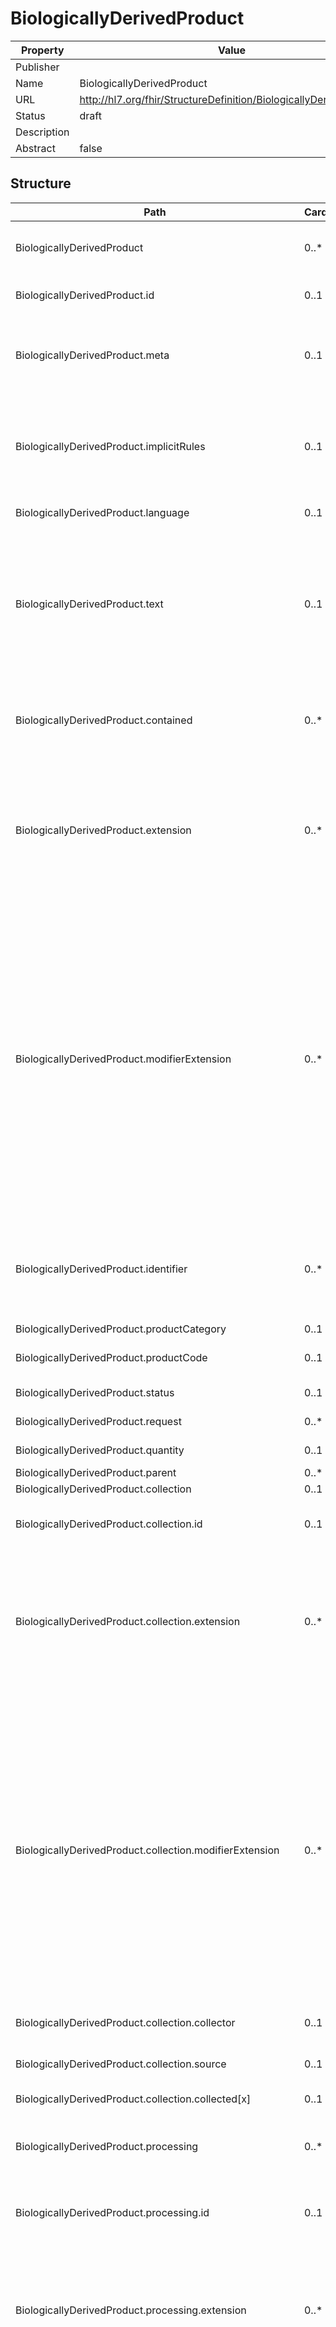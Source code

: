 
  # BiologicallyDerivedProduct

  
|Property|Value|
|---|---|
|Publisher||
|Name|BiologicallyDerivedProduct|
|URL|http://hl7.org/fhir/StructureDefinition/BiologicallyDerivedProduct|
|Status|draft|
|Description||
|Abstract|false|

   ## Structure

   | Path | Cardinality | Type | Description
  | ---- | ----------- | ---- | -------  
 | BiologicallyDerivedProduct | 0..* | BiologicallyDerivedProduct | A material substance originating from a biological entity intended to be transplanted or infusedinto another (possibly the same) biological entity. 
 | BiologicallyDerivedProduct.id | 0..1 | http://hl7.org/fhirpath/System.String | The logical id of the resource, as used in the URL for the resource. Once assigned, this value never changes. 
 | BiologicallyDerivedProduct.meta | 0..1 | Meta | The metadata about the resource. This is content that is maintained by the infrastructure. Changes to the content might not always be associated with version changes to the resource. 
 | BiologicallyDerivedProduct.implicitRules | 0..1 | uri | A reference to a set of rules that were followed when the resource was constructed, and which must be understood when processing the content. Often, this is a reference to an implementation guide that defines the special rules along with other profiles etc. 
 | BiologicallyDerivedProduct.language | 0..1 | code | The base language in which the resource is written. 
 | BiologicallyDerivedProduct.text | 0..1 | Narrative | A human-readable narrative that contains a summary of the resource and can be used to represent the content of the resource to a human. The narrative need not encode all the structured data, but is required to contain sufficient detail to make it "clinically safe" for a human to just read the narrative. Resource definitions may define what content should be represented in the narrative to ensure clinical safety. 
 | BiologicallyDerivedProduct.contained | 0..* | Resource | These resources do not have an independent existence apart from the resource that contains them - they cannot be identified independently, and nor can they have their own independent transaction scope. 
 | BiologicallyDerivedProduct.extension | 0..* | Extension | May be used to represent additional information that is not part of the basic definition of the resource. To make the use of extensions safe and manageable, there is a strict set of governance  applied to the definition and use of extensions. Though any implementer can define an extension, there is a set of requirements that SHALL be met as part of the definition of the extension. 
 | BiologicallyDerivedProduct.modifierExtension | 0..* | Extension | May be used to represent additional information that is not part of the basic definition of the resource and that modifies the understanding of the element that contains it and/or the understanding of the containing element's descendants. Usually modifier elements provide negation or qualification. To make the use of extensions safe and manageable, there is a strict set of governance applied to the definition and use of extensions. Though any implementer is allowed to define an extension, there is a set of requirements that SHALL be met as part of the definition of the extension. Applications processing a resource are required to check for modifier extensions.Modifier extensions SHALL NOT change the meaning of any elements on Resource or DomainResource (including cannot change the meaning of modifierExtension itself). 
 | BiologicallyDerivedProduct.identifier | 0..* | Identifier | This records identifiers associated with this biologically derived product instance that are defined by business processes and/or used to refer to it when a direct URL reference to the resource itself is not appropriate (e.g. in CDA documents, or in written / printed documentation). 
 | BiologicallyDerivedProduct.productCategory | 0..1 | code | Broad category of this product. 
 | BiologicallyDerivedProduct.productCode | 0..1 | CodeableConcept | A code that identifies the kind of this biologically derived product (SNOMED Ctcode). 
 | BiologicallyDerivedProduct.status | 0..1 | code | Whether the product is currently available. 
 | BiologicallyDerivedProduct.request | 0..* | Reference | Procedure request to obtain this biologically derived product. 
 | BiologicallyDerivedProduct.quantity | 0..1 | integer | Number of discrete units within this product. 
 | BiologicallyDerivedProduct.parent | 0..* | Reference | Parent product (if any). 
 | BiologicallyDerivedProduct.collection | 0..1 | BackboneElement | How this product was collected. 
 | BiologicallyDerivedProduct.collection.id | 0..1 | http://hl7.org/fhirpath/System.String | Unique id for the element within a resource (for internal references). This may be any string value that does not contain spaces. 
 | BiologicallyDerivedProduct.collection.extension | 0..* | Extension | May be used to represent additional information that is not part of the basic definition of the element. To make the use of extensions safe and manageable, there is a strict set of governance  applied to the definition and use of extensions. Though any implementer can define an extension, there is a set of requirements that SHALL be met as part of the definition of the extension. 
 | BiologicallyDerivedProduct.collection.modifierExtension | 0..* | Extension | May be used to represent additional information that is not part of the basic definition of the element and that modifies the understanding of the element in which it is contained and/or the understanding of the containing element's descendants. Usually modifier elements provide negation or qualification. To make the use of extensions safe and manageable, there is a strict set of governance applied to the definition and use of extensions. Though any implementer can define an extension, there is a set of requirements that SHALL be met as part of the definition of the extension. Applications processing a resource are required to check for modifier extensions.Modifier extensions SHALL NOT change the meaning of any elements on Resource or DomainResource (including cannot change the meaning of modifierExtension itself). 
 | BiologicallyDerivedProduct.collection.collector | 0..1 | Reference | Healthcare professional who is performing the collection. 
 | BiologicallyDerivedProduct.collection.source | 0..1 | Reference | The patient or entity, such as a hospital or vendor in the case of a processed/manipulated/manufactured product, providing the product. 
 | BiologicallyDerivedProduct.collection.collected[x] | 0..1 | dateTime | Time of product collection. 
 | BiologicallyDerivedProduct.processing | 0..* | BackboneElement | Any processing of the product during collection that does not change the fundamental nature of the product. For example adding anti-coagulants during the collection of Peripheral Blood Stem Cells. 
 | BiologicallyDerivedProduct.processing.id | 0..1 | http://hl7.org/fhirpath/System.String | Unique id for the element within a resource (for internal references). This may be any string value that does not contain spaces. 
 | BiologicallyDerivedProduct.processing.extension | 0..* | Extension | May be used to represent additional information that is not part of the basic definition of the element. To make the use of extensions safe and manageable, there is a strict set of governance  applied to the definition and use of extensions. Though any implementer can define an extension, there is a set of requirements that SHALL be met as part of the definition of the extension. 
 | BiologicallyDerivedProduct.processing.modifierExtension | 0..* | Extension | May be used to represent additional information that is not part of the basic definition of the element and that modifies the understanding of the element in which it is contained and/or the understanding of the containing element's descendants. Usually modifier elements provide negation or qualification. To make the use of extensions safe and manageable, there is a strict set of governance applied to the definition and use of extensions. Though any implementer can define an extension, there is a set of requirements that SHALL be met as part of the definition of the extension. Applications processing a resource are required to check for modifier extensions.Modifier extensions SHALL NOT change the meaning of any elements on Resource or DomainResource (including cannot change the meaning of modifierExtension itself). 
 | BiologicallyDerivedProduct.processing.description | 0..1 | string | Description of of processing. 
 | BiologicallyDerivedProduct.processing.procedure | 0..1 | CodeableConcept | Procesing code. 
 | BiologicallyDerivedProduct.processing.additive | 0..1 | Reference | Substance added during processing. 
 | BiologicallyDerivedProduct.processing.time[x] | 0..1 | dateTime | Time of processing. 
 | BiologicallyDerivedProduct.manipulation | 0..1 | BackboneElement | Any manipulation of product post-collection that is intended to alter the product.  For example a buffy-coat enrichment or CD8 reduction of Peripheral Blood Stem Cells to make it more suitable for infusion. 
 | BiologicallyDerivedProduct.manipulation.id | 0..1 | http://hl7.org/fhirpath/System.String | Unique id for the element within a resource (for internal references). This may be any string value that does not contain spaces. 
 | BiologicallyDerivedProduct.manipulation.extension | 0..* | Extension | May be used to represent additional information that is not part of the basic definition of the element. To make the use of extensions safe and manageable, there is a strict set of governance  applied to the definition and use of extensions. Though any implementer can define an extension, there is a set of requirements that SHALL be met as part of the definition of the extension. 
 | BiologicallyDerivedProduct.manipulation.modifierExtension | 0..* | Extension | May be used to represent additional information that is not part of the basic definition of the element and that modifies the understanding of the element in which it is contained and/or the understanding of the containing element's descendants. Usually modifier elements provide negation or qualification. To make the use of extensions safe and manageable, there is a strict set of governance applied to the definition and use of extensions. Though any implementer can define an extension, there is a set of requirements that SHALL be met as part of the definition of the extension. Applications processing a resource are required to check for modifier extensions.Modifier extensions SHALL NOT change the meaning of any elements on Resource or DomainResource (including cannot change the meaning of modifierExtension itself). 
 | BiologicallyDerivedProduct.manipulation.description | 0..1 | string | Description of manipulation. 
 | BiologicallyDerivedProduct.manipulation.time[x] | 0..1 | dateTime | Time of manipulation. 
 | BiologicallyDerivedProduct.storage | 0..* | BackboneElement | Product storage. 
 | BiologicallyDerivedProduct.storage.id | 0..1 | http://hl7.org/fhirpath/System.String | Unique id for the element within a resource (for internal references). This may be any string value that does not contain spaces. 
 | BiologicallyDerivedProduct.storage.extension | 0..* | Extension | May be used to represent additional information that is not part of the basic definition of the element. To make the use of extensions safe and manageable, there is a strict set of governance  applied to the definition and use of extensions. Though any implementer can define an extension, there is a set of requirements that SHALL be met as part of the definition of the extension. 
 | BiologicallyDerivedProduct.storage.modifierExtension | 0..* | Extension | May be used to represent additional information that is not part of the basic definition of the element and that modifies the understanding of the element in which it is contained and/or the understanding of the containing element's descendants. Usually modifier elements provide negation or qualification. To make the use of extensions safe and manageable, there is a strict set of governance applied to the definition and use of extensions. Though any implementer can define an extension, there is a set of requirements that SHALL be met as part of the definition of the extension. Applications processing a resource are required to check for modifier extensions.Modifier extensions SHALL NOT change the meaning of any elements on Resource or DomainResource (including cannot change the meaning of modifierExtension itself). 
 | BiologicallyDerivedProduct.storage.description | 0..1 | string | Description of storage. 
 | BiologicallyDerivedProduct.storage.temperature | 0..1 | decimal | Storage temperature. 
 | BiologicallyDerivedProduct.storage.scale | 0..1 | code | Temperature scale used. 
 | BiologicallyDerivedProduct.storage.duration | 0..1 | Period | Storage timeperiod. 

 ## Search Parameters

   | Name | Type | Description  | Expression 
    | ---- | ---- | ------- | ------  
 | _text | string | Search on the narrative of the resource |   
 | _content | string | Search on the entire content of the resource |   
 | _filter | token | Filter search parameter which supports a more sophisticated grammar for searching. See [documentation](search_filter.html) for further details |   
 | _has | string | Provides limited support for reverse chaining - that is, selecting resources based on the properties of resources that refer to them (instead of chaining where resources can be selected based on the properties of resources that they refer to). See the FHIR search page for further documentation |   
 | _id | token | Logical id of this artifact | Resource.id  
 | _lastUpdated | date | When the resource version last changed | Resource.meta.lastUpdated  
 | _list | string | All resources in nominated list (by id, Type/id, url or one of the magic List types) |   
 | _profile | uri | Profiles this resource claims to conform to | Resource.meta.profile  
 | _query | token | A custom search profile that describes a specific defined query operation |   
 | _security | token | Security Labels applied to this resource | Resource.meta.security  
 | _source | uri | Identifies where the resource comes from | Resource.meta.source  
 | _tag | token | Tags applied to this resource | Resource.meta.tag  
 | _text | string | Search on the narrative text (html) of the resource |   
 | _type | token | Used when a search is performed in a context which doesn't limit the search to indicate which types are being searched. See the FHIR search page for further discussion |   


